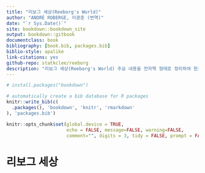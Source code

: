 ```yaml
--- 
title: "리보그 세상(Reeborg's World)"
author: "ANDRÉ ROBERGE, 이광춘 (번역)"
date: "`r Sys.Date()`"
site: bookdown::bookdown_site
output: bookdown::gitbook
documentclass: book
bibliography: [book.bib, packages.bib]
biblio-style: apalike
link-citations: yes
github-repo: statkclee/reeborg
description: "리보그 세상(Reeborg's World) 주요 내용을 전자책 형태로 정리하여 한글로 공개합니다."
---
```


```r
# install.packages("bookdown")

# automatically create a bib database for R packages
knitr::write_bib(c(
  .packages(), 'bookdown', 'knitr', 'rmarkdown'
), 'packages.bib')

knitr::opts_chunk$set(global.device = TRUE,
                      echo = FALSE, message=FALSE, warning=FALSE,
                      comment="", digits = 3, tidy = FALSE, prompt = FALSE, fig.align = 'center')
```

# 리보그 세상 {-#reeborg}



